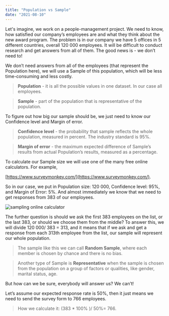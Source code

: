```yaml
---
title: "Population vs Sample"
date: "2021-08-10"
---
```

Let's imagine, we work on a people-management project. We need to know, how satisfied our company’s employees are and what they think about the new award program. The problem is in our company we have 5 offices in 5 different countries, overall 120 000 employees. It will be difficult to conduct research and get answers from all of them. The good news is - we don’t need to!

We don’t need answers from all of the employees (that represent the Population here), we will use a Sample of this population, which will be less time-consuming and less costly.

> **Population** - it is all the possible values in one dataset. In our case all employees.

> **Sample** - part of the population that is representative of the population.



To figure out how big our sample should be, we just need to know our Confidence level and Margin of error.



> **Confidence level** - the probability that sample reflects the whole population, measured in percent. The industry standard is 95%.

> **Margin of error** - the maximum expected difference of Sample’s results from actual Population’s results, measured as a percentage.



To calculate our Sample size we will use one of the many free online calculators. For example,

[https://www.surveymonkey.com/](https://www.surveymonkey.com/).

So in our case, we put in Population size: 120 000, Confidence level: 95%, and Margin of Error: 5%. And almost immediately we know that we need to get responses from 383 of our employees.

![sampling online calculator](./imgs/survey_monkey.png)

The further question is should we ask the first 383 employees on the list, or the last 383, or should we choose them from the middle? To answer this, we will divide 120 000/ 383 = 313, and it means that if we ask and get a response from each 313th employee from the list, our sample will represent our whole population.



> The sample like this we can call **Random Sample**, where each member is chosen by chance and there is no bias.

> Another type of Sample is **Representative** when the sample is chosen from the population on a group of factors or qualities, like gender, marital status, age.



But how can we be sure, everybody will answer us? We can’t!

Let’s assume our expected response rate is 50%, then it just means we need to send the survey form to 766 employees.
>How we calculate it:  (383 * 100% )/ 50%= 766.
